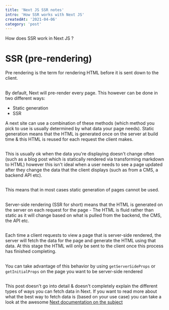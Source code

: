 ```yaml
---
title: 'Next JS SSR notes'
intro: 'How SSR works with Next JS'
createdAt: '2021-04-06'
category: 'post'
---
```


How does SSR work in Next JS ?

# SSR (pre-rendering)

Pre rendering is the term for rendering HTML before it is sent down to the client.

##

By default, Next will pre-render every page. This however can be done in two different ways:

- Static generation
- SSR

A next site can use a combination of these methods (which method you pick to use is usually determined by what data your page needs). Static generation means that the HTML is generated once on the server at build time & this HTML is reused for each request the client makes.

##

This is usually ok when the data you're displaying doesn't change often (such as a blog post which is statically rendered via transforming markdown to HTML) however this isn't ideal when a user needs to see a page updated after they change the data that the client displays (such as from a CMS, a backend API etc).

##

This means that in most cases static generation of pages cannot be used.

##

Server-side rendering (SSR for short) means that the HTML is generated on the server on each request for the page - The HTML is fluid rather than static as it will change based on what is pulled from the backend, the CMS, the API etc.

##

Each time a client requests to view a page that is server-side rendered, the server will fetch the data for the page and generate the HTML using that data. At this stage the HTML will only be sent to the client once this process has finished completing.

##

You can take advantage of this behavior by using `getServerSideProps` or `getInitialProps` on the page you want to be server-side rendered

##

This post doesn't go into detail & doesn't completely explain the different types of ways you can fetch data in Next. If you want to read more about what the best way to fetch data is (based on your use case) you can take a look at the awesome <a href='https://nextjs.org/docs/basic-features/data-fetching' target='_blank' referrer='no-referrer'>Next documentation on the subject </a>
